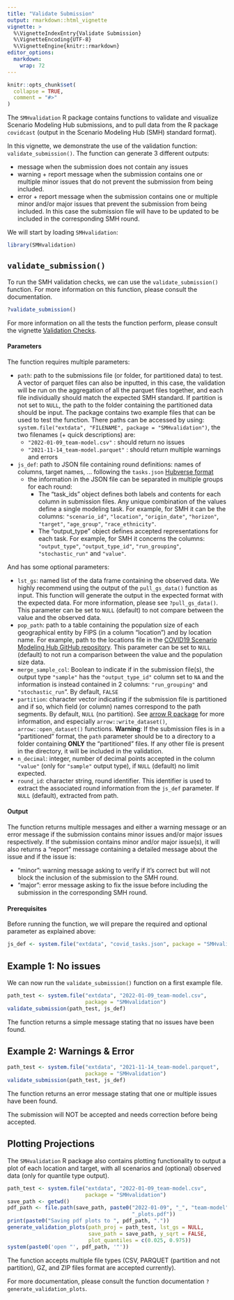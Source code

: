 ```yaml
---
title: "Validate Submission"
output: rmarkdown::html_vignette
vignette: >
  %\VignetteIndexEntry{Validate Submission}
  %\VignetteEncoding{UTF-8}
  %\VignetteEngine{knitr::rmarkdown}
editor_options:
  markdown:
    wrap: 72
---
```


```r
knitr::opts_chunk$set(
  collapse = TRUE,
  comment = "#>"
)
```

The `SMHvalidation` R package contains functions to validate and visualize
Scenario Modeling Hub submissions, and to pull data from the R
package `covidcast` (output in the Scenario Modeling Hub (SMH) standard
format).

In this vignette, we demonstrate the use of the validation function:
`validate_submission()`. The function can generate 3 different outputs:

-   message when the submission does not contain any issues
-   warning + report message when the submission contains one or
    multiple minor issues that do not prevent the submission from being
    included.
-   error + report message when the submission contains one or
    multiple minor and/or major issues that prevent the submission from being
    included. In this case the submission file will have to be updated
    to be included in the
    corresponding SMH round.

We will start by loading `SMHvalidation`:

```r
library(SMHvalidation)
```

## `validate_submission()`

To run the SMH validation checks, we can use the `validate_submission()`
function. For more information on this function, please consult the
documentation.

```r
?validate_submission()
```

For more information on all the tests the function perform, please
consult the vignette [Validation Checks](validation-checks.html).

#### Parameters

The function requires multiple parameters:

-   `path`: path to the submissions file (or folder, for partitioned data) to
    test. A vector of parquet files can also be inputted, in this case, the
    validation will be run on the aggregation of all the parquet files
    together, and each file individually should match the expected SMH
    standard. If partition is not set to `NULL`, the path
    to the folder containing the partitioned data should be input.
    The package contains two example files that can be used to test the
    function. There paths can be accessed by using:
    `system.file("extdata", "FILENAME", package = "SMHvalidation")`, the
    two filenames (+ quick descriptions) are:
    -   `"2022-01-09_team-model.csv"` : should return no issues
    -   `"2021-11-14_team-model.parquet"` : should return multiple warnings
        and errors
-   `js_def`: path to JSON file containing round definitions: names of columns,
    target names, ... following the `tasks.json`
    [Hubverse format](https://hubdocs.readthedocs.io/en/latest/user-guide/hub-config.html#hub-model-task-configuration-tasks-json-file)
    -   the information in the JSON file can be separated in multiple groups for
        each round:
        -   The "task_ids" object defines both labels and contents for each
            column in submission files. Any unique combination of the values
            define a single modeling task. For example, for SMH it can be the
            columns: `"scenario_id"`, `"location"`, `"origin_date"`,
            `"horizon"`, `"target"`, `"age_group"`, `"race_ethnicity"`.
        -   The "output_type" object defines accepted representations for
            each task. For example, for SMH it concerns the columns:
            `"output_type"`, `"output_type_id"`, `"run_grouping"`,
            `"stochastic_run"` and `"value"`.
    
And has some optional parameters:

-   `lst_gs`: named list of the data frame containing the observed data. We
    highly recommend using the output of the `pull_gs_data()` function
    as input. This function will generate the output in the expected
    format with the expected data. For more information, please see
    `?pull_gs_data()`. This parameter can be set to `NULL` (default) to 
     not compare between the value and the observed data.
-   `pop_path`: path to a table containing the population size of each
    geographical entity by FIPS (in a column "location") and by
    location name. For example, path to the locations file in the
    [COVID19 Scenario Modeling Hub GitHub
    repository](https://github.com/midas-network/covid19-scenario-modeling-hub/blob/master/data-locations/locations.csv).
     This parameter can be set to `NULL` (default) to not run a comparison
     between the value and the population size data.
-   `merge_sample_col`: Boolean to indicate if in the submission file(s), the
     output type `"sample"` has the `"output_type_id"` column set to `NA` and
     the information is instead contained in 2 columns: `"run_grouping"` and
     `⁠"stochastic_run`⁠". By default, `FALSE`
-   `partition`: character vector indicating if the submission file is
     partitioned and if so, which field (or column) names correspond to the path
     segments. By default, `NULL` (no partition). See
     [arrow R package](https://arrow.apache.org/docs/r/) for more information,
     and especially `arrow::write_dataset()`, `arrow::open_dataset()` functions.
     **Warning**: If the submission files is in a "partitioned" format, 
     the `path` parameter should be to a directory to a folder containing 
     **ONLY** the "partitioned" files. If any other file is present in the 
     directory, it will be included in the validation.
-    `n_decimal`: integer, number of decimal points accepted in the column
      `"value"` (only for `"sample"` output type), if `NULL` (default) no limit
      expected.
-    `round_id`: character string, round identifier. This identifier is used to
      extract the associated round information from the `js_def` parameter.
      If `NULL` (default), extracted from path.
      

#### Output

The function returns multiple messages and either a warning message or
an error message if the submission contains minor issues and/or major
issues respectively. If the submission contains minor and/or major
issue(s), it will also returns a "report" message containing a detailed
message about the issue and if the issue is:

-   "minor": warning message asking to verify if it's correct but will
    not block the inclusion of the submission to the SMH round.
-   "major": error message asking to fix the issue before including the
    submission in the corresponding SMH round.

#### Prerequisites

Before running the function, we will prepare the required and optional
parameter as explained above:

```r
js_def <- system.file("extdata", "covid_tasks.json", package = "SMHvalidation")
```

## Example 1: No issues

We can now run the `validate_submission()` function on a first example
file.

```r
path_test <- system.file("extdata", "2022-01-09_team-model.csv",
                         package = "SMHvalidation")
validate_submission(path_test, js_def)
```

The function returns a simple message stating that no issues have been
found.


## Example 2: Warnings & Error

```r
path_test <- system.file("extdata", "2021-11-14_team-model.parquet",
                         package = "SMHvalidation")
validate_submission(path_test, js_def)
```

The function returns an error message stating that one or multiple
issues have been found.

The submission will NOT be accepted and needs correction before being
accepted.

## Plotting Projections

The `SMHvalidation` R package also contains plotting functionality to
output a plot of each location and target, with all scenarios and (optional)
observed data (only for quantile type output).

```r
path_test <- system.file("extdata", "2022-01-09_team-model.csv",
                         package = "SMHvalidation")
save_path <- getwd()
pdf_path <- file.path(save_path, paste0("2022-01-09", "_", "team-model",
                                        "_plots.pdf"))
print(paste0("Saving pdf plots to ", pdf_path, "."))
generate_validation_plots(path_proj = path_test, lst_gs = NULL,
                          save_path = save_path, y_sqrt = FALSE,
                          plot_quantiles = c(0.025, 0.975))
system(paste0('open "', pdf_path, '"'))
```

The function accepts multiple file types (CSV, PARQUET (partition and not
partition), GZ, and ZIP files format are accepted currently). 

For more documentation, please consult the function documentation
`?generate_validation_plots`.
